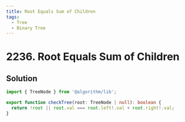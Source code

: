 ```yaml
---
title: Root Equals Sum of Children
tags:
  - Tree
  - Binary Tree
---
```


# 2236. Root Equals Sum of Children

<Badges>
  <LevelBadge level="easy" />
  <TopicBadge name="Tree" slug="tree" />
  <TopicBadge name="Binary Tree" slug="binary-tree" />
</Badges>

## Solution

```typescript filename="solution.ts" copy
import { TreeNode } from '@algorithm/lib';

export function checkTree(root: TreeNode | null): boolean {
  return !root || root.val === root.left!.val + root.right!.val;
}
```

<ProblemLink
  codingSite="leetcode"
  href="https://leetcode.com/problems/root-equals-sum-of-children"
  title="Root Equals Sum of Children"
/>
